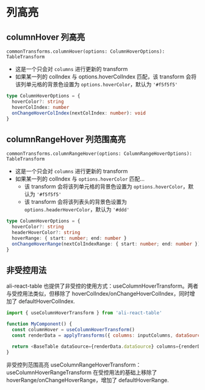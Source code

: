 
<Meta title="表格 / 常用功能 / 列高亮" />

# 列高亮

## columnHover 列高亮

`commonTransforms.columnHover(options: ColumnHoverOptions): TableTransform`

- 这是一个只会对 `columns` 进行更新的 transform
- 如果某一列的 colIndex 与 options.hoverColIndex 匹配，该 transform 会将该列单元格的背景色设置为 `options.hoverColor`，默认为 `'#f5f5f5'`

```typescript
type ColumnHoverOptions = {
  hoverColor?: string
  hoverColIndex: number
  onChangeHoverColIndex(nextColIndex: number): void
}
```

<Preview>
  <Story id="表格-常用功能示例--列高亮" />
</Preview>

## columnRangeHover 列范围高亮

`commonTransforms.columnRangeHover(options: ColumnRangeHoverOptions): TableTransform`

- 这是一个只会对 `columns` 进行更新的 transform
- 如果某一列的 colIndex 与 `options.hoverColor` 匹配...
  - 该 transform 会将该列单元格的背景色设置为 `options.hoverColor`，默认为 `'#f5f5f5'`
  - 该 transform 会将该列表头的背景色设置为 `options.headerHoverColor`，默认为 `'#ddd'`

```typescript
type ColumnHoverOptions = {
  hoverColor?: string
  headerHoverColor?: string
  hoverRange: { start: number; end: number }
  onChangeHoverRange(nextColIndexRange: { start: number; end: number }): void
}
```

<Preview>
  <Story id="表格-常用功能示例--列的范围高亮" />
</Preview>

## 非受控用法

ali-react-table 也提供了非受控的使用方式：useColumnHoverTransform。两者与受控用法类似，但移除了 hoverColIndex/onChangeHoverColIndex，同时增加了 defaultHoverColIndex.

```javascript
import { useColumnHoverTransform } from 'ali-react-table'

function MyComponent() {
  const columnHover = useColumnHoverTransform()
  const renderData = applyTransforms({ columns: inputColumns, dataSource: inputDataSource }, columnHover)

  return <BaseTable dataSource={renderData.dataSource} columns={renderData.columns} />
}
```

非受控列范围高亮 useColumnRangeHoverTransform：useColumnHoverRangeTransform 在受控用法的基础上移除了 hoverRange/onChangeHoverRange，增加了 defaultHoverRange.
